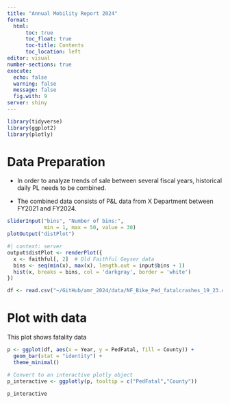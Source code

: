 ---
title: "Annual Mobility Report 2024"
format: 
  html:
      toc: true
      toc_float: true
      toc-title: Contents
      toc_location: left
editor: visual
number-sections: true
execute: 
  echo: false
  warning: false
  message: false
  fig.with: 9
server: shiny
---

```{r package}

library(tidyverse)
library(ggplot2)
library(plotly)
```

# Data Preparation

-   In order to analyze trends of sale between several fiscal years, historical daily PL needs to be combined.

-   The combined data consists of P&L data from X Department between FY2021 and FY2024.

```{r}
sliderInput("bins", "Number of bins:", 
            min = 1, max = 50, value = 30)
plotOutput("distPlot")
```

```{r}
#| context: server
output$distPlot <- renderPlot({
  x <- faithful[, 2]  # Old Faithful Geyser data
  bins <- seq(min(x), max(x), length.out = input$bins + 1)
  hist(x, breaks = bins, col = 'darkgray', border = 'white')
})
```

```{r}
df <- read.csv("~/GitHub/amr_2024/data/NF_Bike_Ped_fatalcrashes_19_23.csv")
```
# Plot with data 
This plot shows fatality data
```{r}
p <- ggplot(df, aes(x = Year, y = PedFatal, fill = County)) +
  geom_bar(stat = "identity") +
  theme_minimal()

# Convert to an interactive plotly object
p_interactive <- ggplotly(p, tooltip = c("PedFatal","County"))

p_interactive
```
